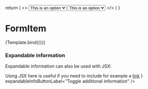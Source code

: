 
  return (
    <>
      <Select label="This is a label" info="this is information label">
        <Option>This is an option</Option>
        <Option>This is an option</Option>
      </Select>
      <Select label="This is a label" info="this is information label">
        <Option>This is an option</Option>
        <Option>This is an option</Option>
      </Select>
    </>
  )
}

<Meta title="Components/FormItem" component={FormItem} />

# FormItem

<Canvas>
  <Story
    name="TextInput"
    parameters={{
      componentIds: ['component-input'],
    }}
    args={{ label: 'Text input', info: 'Input some text here' }}
  >
    {Template.bind({})}
  </Story>
</Canvas>

### Expandable information

<Canvas>
  <Story name="Expandable information">
    <NumberInput
      label="Hur mycket vill du låna?"
      info="För att du ska kunna få låna pengar behöver vi veta hur mycket"
      expandableInfo="This is some expandable information that is very long as was created that way in order to test how it preforms in such a situation"
      expandableInfoButtonLabel="Toggle additional information"
    />
  </Story>
</Canvas>

Expandable information can also be used with JSX:

<Canvas>
  <Story name="Expandable information JSX">
    <NumberInput
      label="Hur mycket vill du låna?"
      info="För att du ska kunna få låna pengar behöver vi veta hur mycket"
      expandableInfo={
        <>
          Using JSX here is useful if you need to include for example a
          <a href="#">link</a>
        </>
      }
      expandableInfoButtonLabel="Toggle additional information"
    />
  </Story>
</Canvas>

<ArgsTable story="TextInput" />
